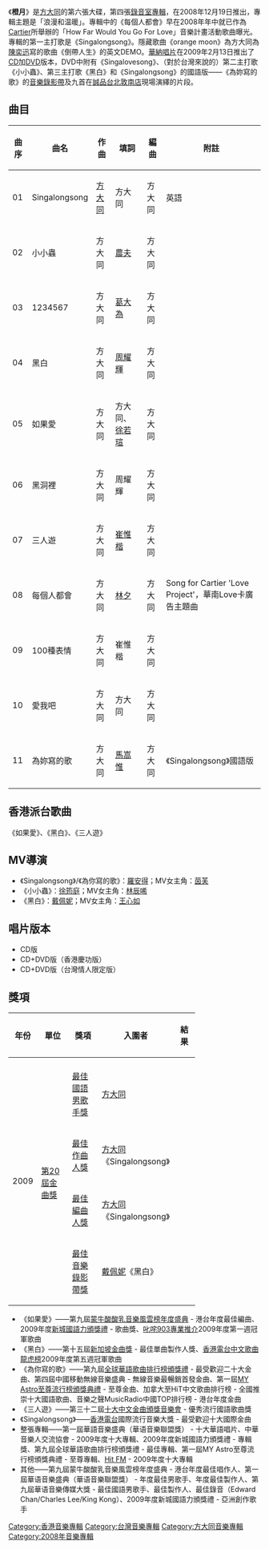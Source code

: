 {{Album infobox | <!-- See Wikipedia:WikiProject_Albums -->
|  Name        = 橙月
|  Type        = 專輯
|  Artist      = [[方大同|方大同]]
|  Cover       = 方大同 橙月 Orange Moon.jpg
|  Released    = 2008年12月19日（第一版）<br>2009年2月13日（香港慶功版）<br>2009年2月14日（台灣情人限定版）
|  Recorded    = 2008年
|  Genre       = [[國語流行音樂|國語流行音樂]]<br>[[英語流行音樂|英語流行音樂]]
|  Length      = 60分
|  Label       = [[香港華納唱片|華納唱片]]
|  Number      = 
|  Producer    = [[Edward_Chan|Edward Chan]]<br>[[Charles_Lee|Charles Lee]]<br>[[方大同|方大同]]
|  Last album  = [[未來_Wonderland|未來 Wonderland]]<br />(2007年)
|  This album  = 橙月<br />(2008年)
|  Next album  = [[Timeless_可啦思刻|Timeless 可啦思刻]]<br />(2009年)
| Misc = {{Extra album cover 2
| Upper caption = 其他封面
| Type          = 專輯
| Cover         = 方大同 橙月 Orange Moon(TW Version).jpg
| Lower caption = 《橙月》台灣版封面}}
{{Extra album cover 2
| Upper caption = 其他封面
| Type          = 專輯
| Cover         = 方大同 橙月 Orange Moon（香港慶功版）.jpg
| Lower caption = 《橙月》香港慶功版封面}}
{{Extra album cover 2
| Upper caption = 其他封面
| Type          = 專輯
| Cover         =
| Lower caption = 《橙月》台灣情人限定版封面}}
}}

《'''橙月'''》是[[方大同|方大同]]的第六張大碟，第四張[[錄音室專輯|錄音室專輯]]，在2008年12月19日推出，專輯主題是「浪漫和温暖」。專輯中的《每個人都會》早在2008年年中就已作為[[Cartier|Cartier]]所舉辦的「How Far Would You Go For Love」音樂計畫活動歌曲曝光。專輯的第一主打歌是《Singalongsong》。隱藏歌曲《orange moon》為方大同為[[陳奕迅|陳奕迅]]寫的歌曲《倒帶人生》的英文DEMO。[[華納唱片_(香港)|華納唱片]]在2009年2月13日推出了[[CD|CD]]加[[DVD|DVD]]版本，DVD中附有《Singalovesong》、（對於台灣來說的）第二主打歌《小小蟲》、第三主打歌《黑白》和《Singalongsong》的國語版——《為妳寫的歌》的[[音樂錄影帶|音樂錄影帶]]及九首在[[誠品書店|誠品台北敦南店]]現場演繹的片段。

==曲目==
{| class="wikitable"
! 曲序 !! 曲名 !! 作曲 !! 填詞 !! 編曲 !! 附註
|-
| 01 || Singalongsong || [[方大同|方大同]] || 方大同 || 方大同 || 英語
|-
| 02 || 小小蟲 || 方大同 || [[農夫_(組合)|農夫]] || 方大同 ||
|-
| 03 || 1234567 || 方大同 || [[葛大為|葛大為]] || 方大同 ||
|-
| 04 || 黑白 || 方大同 || [[周耀輝|周耀輝]] || 方大同 ||
|-
| 05 || 如果愛 || 方大同 || 方大同、[[徐若瑄|徐若瑄]] || 方大同 ||
|-
| 06 || 黑洞裡 || 方大同 || 周耀輝 || 方大同 ||
|-
| 07 || 三人遊 || 方大同 || [[崔惟楷|崔惟楷]] || 方大同 ||
|-
| 08 || 每個人都會 || 方大同 || [[林夕|林夕]] || 方大同 ||Song for Cartier 'Love Project'，華南Love卡廣告主題曲
|-
| 09 || 100種表情 || 方大同 || 崔惟楷 || 方大同 ||
|-
| 10 || 愛我吧 || 方大同 || 方大同 || 方大同 ||
|-
| 11 || 為妳寫的歌 || 方大同 || [[馬嵩惟|馬嵩惟]] || 方大同 || 《Singalongsong》國語版
|}

==香港派台歌曲==
《如果愛》、《黑白》、《三人遊》

==MV導演==
* 《Singalongsong》/《為你寫的歌》：[[羅安得|羅安得]]；MV女主角：[[茵芙|茵芙]]
* 《小小蟲》：[[徐筠庭|徐筠庭]]；MV女主角：[[林辰唏|林辰唏]]
* 《黑白》：[[戴佩妮|戴佩妮]]；MV女主角：[[王心如|王心如]]

== 唱片版本 ==
* CD版
* CD+DVD版（香港慶功版）
* CD+DVD版（台灣情人限定版）

==獎項==
{| class="wikitable" width="70%"
|-align=center
! width="10%"|年份
! width="25%"|單位
! width="25%"|獎項
! width="25%"|入圍者
! width="20%"|結果

|- align=center
| rowspan="5"| 2009
|- align=center
| rowspan="4"|[[第20屆金曲獎|第20屆金曲獎]]
| [[最佳國語男歌手獎_(金曲獎)|最佳國語男歌手獎]]
| [[方大同|方大同]]
|  {{nom}}
|- align=center
| [[最佳作曲人獎_(金曲獎)|最佳作曲人獎]]
| [[方大同|方大同]]《Singalongsong》	
|  {{nom}}
|- align=center
| [[最佳編曲人獎_(金曲獎)|最佳編曲人獎]]
| [[方大同|方大同]]《Singalongsong》	
|  {{nom}}
|- align=center
| [[最佳音樂錄影帶獎_(金曲獎)|最佳音樂錄影帶獎]]
| [[戴佩妮|戴佩妮]]《黑白》
|  {{nom}}
|}
*《如果愛》——第九屆[[音樂風雲榜|蒙牛酸酸乳音樂風雲榜年度盛典]] - 港台年度最佳編曲、2009年度[[新城國語力頒獎禮|新城國語力頒獎禮]] - 歌曲獎、[[叱咤樂壇流行榜|叱咤903專業推介]]2009年度第一週冠軍歌曲
*《黑白》——第十五屆[[新加坡金曲獎|新加坡金曲獎]] - 最佳單曲製作人獎、[[香港電台|香港電台中文歌曲龍虎榜]]2009年度第五週冠軍歌曲
*《為你寫的歌》——第九屆[[全球華語歌曲排行榜|全球華語歌曲排行榜頒獎禮]] - 最受歡迎二十大金曲、第四屆中國移動無線音樂盛典 - 無線音樂最暢銷首發金曲、第一屆[[MY_Astro至尊流行榜頒獎典禮|MY Astro至尊流行榜頒獎典禮]] - 至尊金曲、加拿大至HiT中文歌曲排行榜 - 全國推崇十大國語歌曲、音樂之聲MusicRadio中國TOP排行榜 - 港台年度金曲
*《三人遊》——第三十二屆[[十大中文金曲頒獎音樂會|十大中文金曲頒獎音樂會]] - 優秀流行國語歌曲獎
*《Singalongsong》——[[香港電台|香港電台]]國際流行音樂大獎 - 最受歡迎十大國際金曲
*整張專輯——第一屆華語音樂盛典（華语音樂聯盟獎） - 十大華語唱片、中華音樂人交流協會 - 2009年度十大專輯、2009年度新城國語力頒獎禮 - 專輯獎、第九屆全球華語歌曲排行榜頒獎禮 - 最佳專輯、第一屆MY Astro至尊流行榜頒獎典禮 - 至尊專輯、[[Hit_FM|Hit FM]] - 2009年度十大專輯
*其他——第九屆蒙牛酸酸乳音樂風雲榜年度盛典 - 港台年度最佳唱作人、第一屆華语音樂盛典（華语音樂聯盟獎） - 年度最佳男歌手、年度最佳製作人、第九屆華语音樂傳媒大獎 - 最佳國語男歌手、最佳製作人、最佳錄音（Edward Chan/Charles Lee/King Kong）、2009年度新城國語力頒獎禮 - 亞洲創作歌手

{{方大同}}
[[Category:香港音樂專輯|Category:香港音樂專輯]]
[[Category:台灣音樂專輯|Category:台灣音樂專輯]]
[[Category:方大同音樂專輯|Category:方大同音樂專輯]]
[[Category:2008年音樂專輯|Category:2008年音樂專輯]]